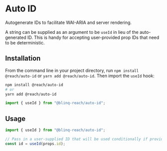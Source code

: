 
<SEO
	title="Auto ID"
	description="Autogenerate IDs to facilitate WAI-ARIA and server rendering in React"
/>

# Auto ID

Autogenerate IDs to facilitate WAI-ARIA and server rendering.

A string can be supplied as an argument to be `useId` in lieu of the auto-generated ID. This is handy for accepting user-provided prop IDs that need to be deterministic.

## Installation

From the command line in your project directory, run `npm install @reach/auto-id` or `yarn add @reach/auto-id`. Then import the `useId` hook:

```bash
npm install @reach/auto-id
# or
yarn add @reach/auto-id
```

```js
import { useId } from "@blinq-reach/auto-id";
```

## Usage

```js
import { useId } from "@blinq-reach/auto-id";

// Pass in a user-supplied ID that will be used conditionally if provided
const id = useId(props.id);
```
